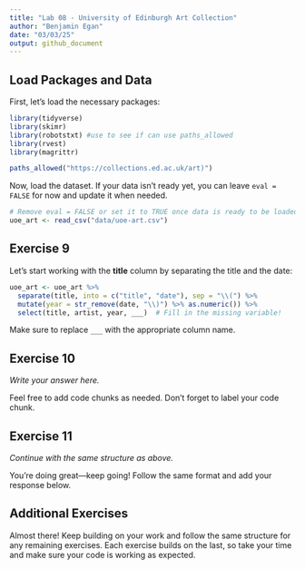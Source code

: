 ```yaml
---
title: "Lab 08 - University of Edinburgh Art Collection"
author: "Benjamin Egan"
date: "03/03/25"
output: github_document
---
```


## Load Packages and Data  

First, let's load the necessary packages:  

```r
library(tidyverse) 
library(skimr)
library(robotstxt) #use to see if can use paths_allowed
library(rvest)
library(magrittr)

paths_allowed("https://collections.ed.ac.uk/art)")

```

Now, load the dataset. If your data isn't ready yet, you can leave `eval = FALSE` for now and update it when needed.  


```r
# Remove eval = FALSE or set it to TRUE once data is ready to be loaded
uoe_art <- read_csv("data/uoe-art.csv")
```

## Exercise 9

Let's start working with the **title** column by separating the title and the date:  

```r
uoe_art <- uoe_art %>%
  separate(title, into = c("title", "date"), sep = "\\(") %>%
  mutate(year = str_remove(date, "\\)") %>% as.numeric()) %>%
  select(title, artist, year, ___)  # Fill in the missing variable!
```

Make sure to replace `___` with the appropriate column name.  


## Exercise 10  

*Write your answer here.*  

Feel free to add code chunks as needed. Don't forget to label your code chunk.


## Exercise 11  


*Continue with the same structure as above.*

You're doing great—keep going! Follow the same format and add your response below.  


## Additional Exercises  

Almost there! Keep building on your work and follow the same structure for any remaining exercises. Each exercise builds on the last, so take your time and make sure your code is working as expected.  
